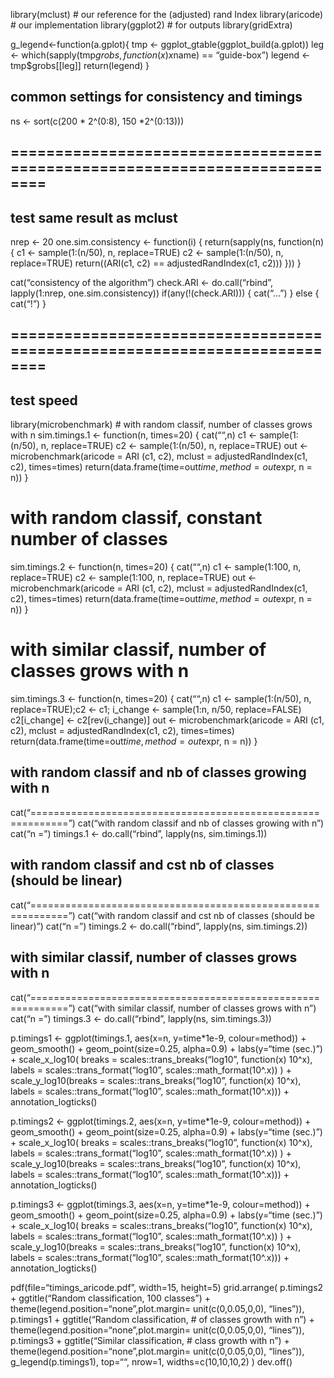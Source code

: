 library(mclust)  # our reference for the (adjusted) rand Index
library(aricode) # our implementation
library(ggplot2) # for outputs
library(gridExtra)

g_legend<-function(a.gplot){
    tmp <- ggplot_gtable(ggplot_build(a.gplot))
    leg <- which(sapply(tmp$grobs, function(x) x$name) == "guide-box")
    legend <- tmp$grobs[[leg]]
    return(legend)
}

## common settings for consistency and timings
ns <- sort(c(200 * 2^(0:8), 150 *2^(0:13)))

## ==========================================================================
## test same result as mclust
nrep <- 20
one.sim.consistency <- function(i) {
    return(sapply(ns, function(n) {
        c1 <- sample(1:(n/50), n, replace=TRUE)
        c2 <- sample(1:(n/50), n, replace=TRUE)
        return((ARI(c1, c2) == adjustedRandIndex(c1, c2)))
    }))
}


cat("\nCheck consistency of the algorithm\n")
check.ARI <- do.call("rbind", lapply(1:nrep, one.sim.consistency))
if(any(!(check.ARI))) {
    cat("\nFAIL...")
} else {
    cat("\nPassed!\n")
}

## ==========================================================================
## test speed
library(microbenchmark)
# with random classif, number of classes grows with n
sim.timings.1 <- function(n, times=20) {
    cat("",n)
    c1 <- sample(1:(n/50), n, replace=TRUE)
    c2 <- sample(1:(n/50), n, replace=TRUE)
    out <- microbenchmark(aricode = ARI (c1, c2), mclust = adjustedRandIndex(c1, c2), times=times)
    return(data.frame(time=out$time, method=out$expr, n = n))
}

# with random classif, constant number of classes
sim.timings.2 <- function(n, times=20) {
    cat("",n)
    c1 <- sample(1:100, n, replace=TRUE)
    c2 <- sample(1:100, n, replace=TRUE)
    out <- microbenchmark(aricode = ARI (c1, c2), mclust = adjustedRandIndex(c1, c2), times=times)
    return(data.frame(time=out$time, method=out$expr, n = n))
}

# with similar classif, number of classes grows with n
sim.timings.3 <- function(n, times=20) {
    cat("",n)
    c1 <- sample(1:(n/50), n, replace=TRUE);c2 <- c1;
    i_change <- sample(1:n, n/50, replace=FALSE)
    c2[i_change] <- c2[rev(i_change)]
    out <- microbenchmark(aricode = ARI (c1, c2), mclust = adjustedRandIndex(c1, c2), times=times)
    return(data.frame(time=out$time, method=out$expr, n = n))
}

##  with random classif and nb of classes growing with n
cat("\n\n============================================================")
cat("\nTimings with random classif and nb of classes growing with n\n")
cat("n =")
timings.1 <- do.call("rbind", lapply(ns, sim.timings.1))

## with random classif and cst nb of classes (should be linear)
cat("\n\n============================================================")
cat("\nTimings with random classif and cst nb of classes (should be linear)\n")
cat("n =")
timings.2 <- do.call("rbind", lapply(ns, sim.timings.2))

## with similar classif, number of classes grows with n
cat("\n\n============================================================")
cat("\nTimings with similar classif, number of classes grows with n\n")
cat("n =")
timings.3 <- do.call("rbind", lapply(ns, sim.timings.3))

p.timings1 <- ggplot(timings.1, aes(x=n, y=time*1e-9, colour=method)) +
    geom_smooth() + geom_point(size=0.25, alpha=0.9) + labs(y="time (sec.)") +
    scale_x_log10(
   breaks = scales::trans_breaks("log10", function(x) 10^x),
   labels = scales::trans_format("log10", scales::math_format(10^.x))
 ) +
 scale_y_log10(breaks = scales::trans_breaks("log10", function(x) 10^x),
   labels = scales::trans_format("log10", scales::math_format(10^.x))) +
   annotation_logticks()                 
    
p.timings2 <- ggplot(timings.2, aes(x=n, y=time*1e-9, colour=method)) +
  geom_smooth() + geom_point(size=0.25, alpha=0.9) + labs(y="time (sec.)") +
    scale_x_log10(
   breaks = scales::trans_breaks("log10", function(x) 10^x),
   labels = scales::trans_format("log10", scales::math_format(10^.x))
 ) +
 scale_y_log10(breaks = scales::trans_breaks("log10", function(x) 10^x),
   labels = scales::trans_format("log10", scales::math_format(10^.x))) +
   annotation_logticks()                 

p.timings3 <- ggplot(timings.3, aes(x=n, y=time*1e-9, colour=method)) +
  geom_smooth() + geom_point(size=0.25, alpha=0.9) + labs(y="time (sec.)") +
    scale_x_log10(
   breaks = scales::trans_breaks("log10", function(x) 10^x),
   labels = scales::trans_format("log10", scales::math_format(10^.x))
 ) +
 scale_y_log10(breaks = scales::trans_breaks("log10", function(x) 10^x),
   labels = scales::trans_format("log10", scales::math_format(10^.x))) +
   annotation_logticks()                 

pdf(file="timings_aricode.pdf", width=15, height=5)
grid.arrange(
    p.timings2 + ggtitle("Random classification, 100 classes") + theme(legend.position="none",plot.margin= unit(c(0,0.05,0,0), "lines")),
    p.timings1 + ggtitle("Random classification, # of classes growth with n") + theme(legend.position="none",plot.margin= unit(c(0,0.05,0,0), "lines")),
    p.timings3 + ggtitle("Similar classification, # class growth with n") + theme(legend.position="none",plot.margin= unit(c(0,0.05,0,0), "lines")),
    g_legend(p.timings1), top="", nrow=1, widths=c(10,10,10,2)
)
dev.off()

